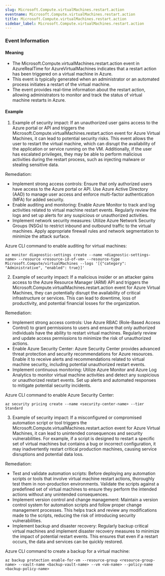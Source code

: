 ```yaml
--- 
slug: Microsoft.Compute.virtualMachines.restart.action
eventname: Microsoft.Compute.virtualMachines.restart.action
title: Microsoft.Compute.virtualMachines.restart.action
sidebar_label: Microsoft.Compute.virtualMachines.restart.action
---
```

                       
### Event Information

#### Meaning

- The Microsoft.Compute.virtualMachines.restart.action event in AzureRealTime for AzureVirtualMachines indicates that a restart action has been triggered on a virtual machine in Azure.
- This event is typically generated when an administrator or an automated process initiates a restart of the virtual machine.
- The event provides real-time information about the restart action, allowing administrators to monitor and track the status of virtual machine restarts in Azure.

#### Example

1. Example of security impact: If an unauthorized user gains access to the Azure portal or API and triggers the Microsoft.Compute.virtualMachines.restart.action event for Azure Virtual Machines, it can lead to potential security risks. This event allows the user to restart the virtual machine, which can disrupt the availability of the application or service running on the VM. Additionally, if the user has escalated privileges, they may be able to perform malicious activities during the restart process, such as injecting malware or stealing sensitive data.

Remediation:
- Implement strong access controls: Ensure that only authorized users have access to the Azure portal or API. Use Azure Active Directory (AAD) to manage user access and enforce multi-factor authentication (MFA) for added security.
- Enable auditing and monitoring: Enable Azure Monitor to track and log activities related to virtual machine restart events. Regularly review the logs and set up alerts for any suspicious or unauthorized activities.
- Implement network security measures: Utilize Azure Network Security Groups (NSGs) to restrict inbound and outbound traffic to the virtual machines. Apply appropriate firewall rules and network segmentation to minimize the attack surface.

Azure CLI command to enable auditing for virtual machines:
```
az monitor diagnostic-settings create --name <diagnostic-settings-name> --resource <resource-id-of-vm> --resource-type Microsoft.Compute/virtualMachines --logs '[{"category": "Administrative", "enabled": true}]'
```

2. Example of security impact: If a malicious insider or an attacker gains access to the Azure Resource Manager (ARM) API and triggers the Microsoft.Compute.virtualMachines.restart.action event for Azure Virtual Machines, they can potentially disrupt the availability of critical infrastructure or services. This can lead to downtime, loss of productivity, and potential financial losses for the organization.

Remediation:
- Implement strong access controls: Use Azure RBAC (Role-Based Access Control) to grant permissions to users and ensure that only authorized individuals have the ability to restart virtual machines. Regularly review and update access permissions to minimize the risk of unauthorized actions.
- Enable Azure Security Center: Azure Security Center provides advanced threat protection and security recommendations for Azure resources. Enable it to receive alerts and recommendations related to virtual machine security, including potential unauthorized restart events.
- Implement continuous monitoring: Utilize Azure Monitor and Azure Log Analytics to monitor virtual machine activities and detect any suspicious or unauthorized restart events. Set up alerts and automated responses to mitigate potential security incidents.

Azure CLI command to enable Azure Security Center:
```
az security pricing create --name <security-center-name> --tier Standard
```

3. Example of security impact: If a misconfigured or compromised automation script or tool triggers the Microsoft.Compute.virtualMachines.restart.action event for Azure Virtual Machines, it can lead to unintended consequences and security vulnerabilities. For example, if a script is designed to restart a specific set of virtual machines but contains a bug or incorrect configuration, it may inadvertently restart critical production machines, causing service disruptions and potential data loss.

Remediation:
- Test and validate automation scripts: Before deploying any automation scripts or tools that involve virtual machine restart actions, thoroughly test them in non-production environments. Validate the scripts against a predefined set of virtual machines to ensure they perform the intended actions without any unintended consequences.
- Implement version control and change management: Maintain a version control system for automation scripts and follow proper change management processes. This helps track and review any modifications made to the scripts, reducing the risk of introducing security vulnerabilities.
- Implement backup and disaster recovery: Regularly backup critical virtual machines and implement disaster recovery measures to minimize the impact of potential restart events. This ensures that even if a restart occurs, the data and services can be quickly restored.

Azure CLI command to create a backup for a virtual machine:
```
az backup protection enable-for-vm --resource-group <resource-group-name> --vault-name <backup-vault-name> --vm <vm-name> --policy-name <backup-policy-name>
```


 